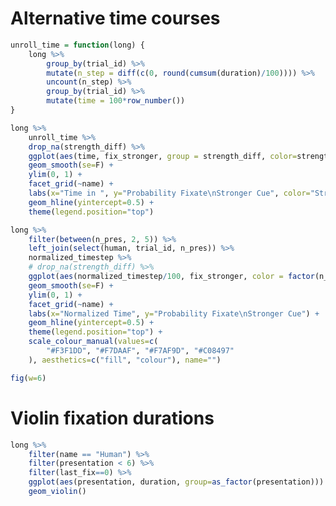 
# Alternative time courses

```r
unroll_time = function(long) {
    long %>% 
        group_by(trial_id) %>%
        mutate(n_step = diff(c(0, round(cumsum(duration)/100)))) %>% 
        uncount(n_step) %>%
        group_by(trial_id) %>% 
        mutate(time = 100*row_number())
}

long %>% 
    unroll_time %>% 
    drop_na(strength_diff) %>% 
    ggplot(aes(time, fix_stronger, group = strength_diff, color=strength_diff)) +
    geom_smooth(se=F) + 
    ylim(0, 1) +
    facet_grid(~name) +
    labs(x="Time in ", y="Probability Fixate\nStronger Cue", color="Strength Difference") +
    geom_hline(yintercept=0.5) +
    theme(legend.position="top")
```

```r
long %>% 
    filter(between(n_pres, 2, 5)) %>% 
    left_join(select(human, trial_id, n_pres)) %>% 
    normalized_timestep %>% 
    # drop_na(strength_diff) %>% 
    ggplot(aes(normalized_timestep/100, fix_stronger, color = factor(n_pres))) +
    geom_smooth(se=F) + 
    ylim(0, 1) +
    facet_grid(~name) +
    labs(x="Normalized Time", y="Probability Fixate\nStronger Cue") +
    geom_hline(yintercept=0.5) + 
    theme(legend.position="top") + 
    scale_colour_manual(values=c(
        "#F3F1DD", "#F7DAAF", "#F7AF9D", "#C08497"
    ), aesthetics=c("fill", "colour"), name="")

fig(w=6)

```

# Violin fixation durations
```r
long %>% 
    filter(name == "Human") %>% 
    filter(presentation < 6) %>% 
    filter(last_fix==0) %>% 
    ggplot(aes(presentation, duration, group=as_factor(presentation))) +
    geom_violin()
```

